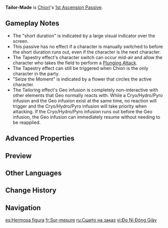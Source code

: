 {{Talent Infobox
|image         = Talent Tailor-Made.png
|character     = Chiori
|type          = 1st Ascension Passive
|info          = Gain different effects depending on the next action you take within a short duration after using Fluttering Hasode's upward sweep. If you {{Control|Tap|Press|Press}} the [[Fluttering Hasode|Elemental Skill]], you will trigger the Tapestry effect. If you {{Control|Tap|Press|Press}} your [[Weaving Blade|Normal Attack]], the Tailoring effect will be triggered instead.<br><br>'''Tapestry'''<br><ul><li>Switches to the next character in your roster.</li><li>Grants all your party members "Seize the Moment": When your active party member's [[Normal Attack]]s, [[Charged Attack]]s, and [[Plunging Attack]]s hit a nearby opponent, "[[Tamoto]]" will execute a coordinated attack, dealing 100% of Fluttering Hasode's upward sweep DMG as {{Color|AoE Geo DMG}} at the opponent's location. DMG dealt this way is considered Elemental Skill DMG.</li><li>"Seize the Moment" lasts 8s, and 1 of "Tamoto"'s coordinated attack can be unleashed every 2s. 2 such coordinated attacks can occur per "Seize the Moment" effect duration.</li></ul><br>'''Tailoring'''<br><ul><li>Chiori gains {{Color|Geo [[Elemental Infusion|infusion]]}} for 5s.</li></ul><br>When on the field, if Chiori does not either {{Control|Tap|Press|Press}} her Elemental Skill or use a Normal Attack within a short time after using Fluttering Hasode's upward sweep, the Tailoring effect will be triggered by default.
|scale_att1    = 
|scale_att2    = 
|utility1      = Elemental Infusion
|utility2      = Character Switching
}}
'''Tailor-Made''' is [[Chiori]]'s [[1st Ascension Passive]].

==Gameplay Notes==
* The "short duration" is indicated by a large visual indicator over the screen.
* This passive has no effect if a character is manually switched to before the short duration runs out, even if the character is the next character.
* The Tapestry effect's character switch can occur mid-air and allow the character who takes the field to perform a [[Plunging Attack]].
* The Tapestry effect can still be triggered when Chiori is the only character in the party.
* "Seize the Moment" is indicated by a flower that circles the active character.
* The Tailoring effect's Geo infusion is completely non-interactive with other elements that Geo normally reacts with. While a Cryo/Hydro/Pyro infusion and the Geo infusion exist at the same time, no reaction will trigger and the Cryo/Hydro/Pyro infusion will take priority when attacking. If the Cryo/Hydro/Pyro infusion runs out before the Geo infusion, the Geo infusion can immediately resume without needing to be reapplied.

==Advanced Properties==
{{Advanced Properties
|title   = Coordinated Attack
|gu      = 1U
|icdtag  = Elemental Skill
|icdtype = 1.9s
|poise   = 50
|impulse = 2
}}

==Preview==
{{Preview
|file1    = Tailor-Made Preview
}}

==Other Languages==
{{Other Languages
|en      = Tailor-Made
|zhs     = 量体裁衣
|zhs_rm  = Liàngtǐ-cáiyī
|zht     = 量體裁衣
|zht_rm  = Liángtǐ-cáiyī
|zh_tl   = 
|ja      = 量体裁衣
|ja_rm   = Ryoutai Sai'i{{Assumed}}
|ja_tl   = 
|ko      = 맞춤 제작
|ko_tl   = 
|es      = Hecho a medida
|es_tl   = Tailor-Made
|fr      = Sur-mesure
|fr_tl   = Tailor-Made
|ru      = Сшито на заказ
|ru_tl   = Made-to-Order
|th      = Tailor-Made
|vi      = Đo Ni Đóng Giày
|vi_tl   = 
|de      = Mode nach Maß
|de_tl   = Fashion Tailor-Made 
|id      = Tailor-Made
|pt      = Feito Sob Medida
|pt_tl   = 
|tr      = Terzi İşi
|tr_tl   = 
|tr_note = 
|it      = Su misura
|it_tl   = Tailor-Made
}}

==Change History==
{{Change History|4.5}}

==Navigation==
{{Talent Navbox|Chiori}}

[[es:Hermosa figura]]
[[fr:Sur-mesure]]
[[ru:Сшито на заказ]]
[[vi:Đo Ni Đóng Giày]]